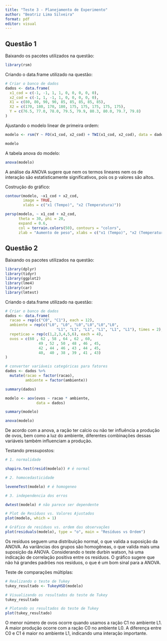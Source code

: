 ```yaml
---
title: "Teste 3 - Planejamento de Experimento"
author: "Beatriz Lima Silveira"
format: pdf
editor: visual
---
```


## Questão 1

Baixando os pacotes utilizados na questão:

```r
library(rsm)
```

Criando o data.frame utilizado na questão:
```r
# Criar o banco de dados
dados <- data.frame(
  x1_cod = c(-1, -1, 1, 1, 0, 0, 0, 0, 0),
  x2_cod = c(-1, 1, -1, 1, 0, 0, 0, 0, 0),
  X1 = c(80, 80, 90, 90, 85, 85, 85, 85, 85),
  X2 = c(170, 180, 170, 180, 175, 175, 175, 175, 175),
  Y = c(76.5, 77.0, 78.0, 79.5, 79.9, 80.3, 80.0, 79.7, 79.8)
)
```

Ajustando o modelo linear de primeira ordem:

```r
modelo <- rsm(Y ~ FO(x1_cod, x2_cod) + TWI(x1_cod, x2_cod), data = dados)

modelo
```

A tabela anova do modelo:

```r
anova(modelo)
```

A análise da ANOVA sugere que nem os termos lineares nem os de interação são estatisticamente significativos, pois os p valores são altos.

Costrução do gráfico:

```r


contour(modelo, ~x1_cod + x2_cod,
        image = TRUE,
        xlabs = c("x1 (Tempo)", "x2 (Temperatura)"))

persp(modelo, ~ x1_cod + x2_cod,
      theta = 30, phi = 20,
      expand = 0.6,
      col = terrain.colors(50), contours = "colors",
      zlab = "Aumento de peso", xlabs = c("x1 (Tempo)", "x2 (Temperatura)"))


```

## Questão 2


Baixando os pacotes utilizados na questão:

```r
library(dplyr)
library(tidyr)
library(ggplot2)
library(lme4)
library(car)
library(lmtest)
```

Criando o data.frame utilizado na questão:
```r
# Criar o banco de dados
dados <- data.frame(
  racao = rep(c("C0", "C1"), each = 12),
  ambiente = rep(c("L0", "L0", "L0","L0","L0","L0",
                       "L1", "L1", "L1", "L1", "L1", "L1"), times = 2),
  repeticao = rep(c(1,2,3,4,5,6), each = 4),
  ovos = c(60 , 62 , 58 , 64 , 62 , 60,
               49 , 52 , 50 , 48 , 46 , 45,
               42 , 44 , 46 , 43 , 44 , 45, 
               40,  40 , 38 , 39 , 41 , 43)
)

# converter variáveis categóricas para fatores
dados <- dados %>%
  mutate(racao = factor(racao),
         ambiente = factor(ambiente))

summary(dados)
```

```r

modelo <- aov(ovos ~ racao * ambiente,
              data = dados)

summary(modelo)

anova(modelo)
```

De acordo com a anova, a ração ter calcio ou não ter influência a produção de ovos, bem como a luz do ambiente, diferentes combinações dessas variáveis também influenciam a produção.

Testando pressupostos:

```r
# 1. normalidade

shapiro.test(resid(modelo)) # é normal

# 2. homocedasticidade

leveneTest(modelo) # é homogeneo

# 3. independencia dos erros

dwtest(modelo) # não parece ser dependente

# Plot de Resíduos vs. Valores Ajustados
plot(modelo, which = 1)

# Gráfico de resíduos vs. ordem das observações
plot(residuals(modelo), type = "o", main = "Resíduos vs Ordem")
```

Os resíduos seguem uma distribuição normal, o que valida a suposição da ANOVA. As variâncias dos grupos são homogêneas, o que valida mais uma suposição da ANOVA. Considerando o teste durbin watson, há uma indicação de correlação positiva entre os resíduos. O gráfico sugere que não há grandes padrões nos resíduos, o que é um bom sinal para a ANOVA.

Teste de comparações múltiplas:

```r
# Realizando o teste de Tukey
tukey_resultado <- TukeyHSD(modelo)

# Visualizando os resultados do teste de Tukey
tukey_resultado

# Plotando os resultados do teste de Tukey
plot(tukey_resultado)
```

O menor número de ovos ocorre quando usamos a ração C1 no ambiente L1. A maior produção ocorre com a ração C0 no ambiente L0. A diferença entre C0 e C1 é maior no ambiente L1, indicando uma interação importante.






